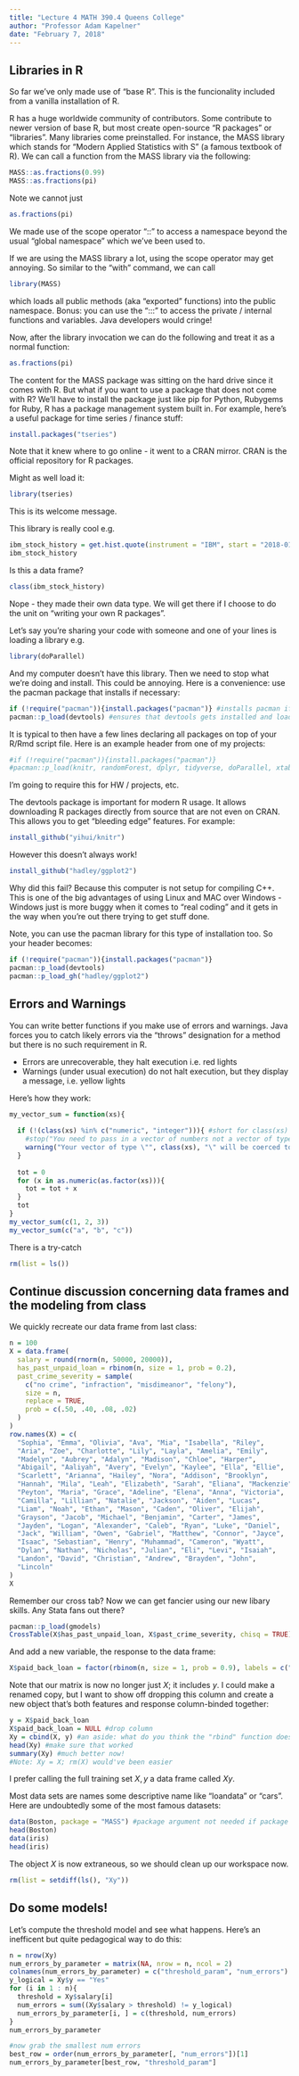 ```yaml
---
title: "Lecture 4 MATH 390.4 Queens College"
author: "Professor Adam Kapelner"
date: "February 7, 2018"
---
```


## Libraries in R

So far we've only made use of "base R". This is the funcionality included from a vanilla installation of R. 

R has a huge worldwide community of contributors. Some contribute to newer version of base R, but most create open-source "R packages" or "libraries". Many libraries come preinstalled. For instance, the MASS library which stands for "Modern Applied Statistics with S" (a famous textbook of R). We can call a function from the MASS library via the following:

```r
MASS::as.fractions(0.99)
MASS::as.fractions(pi)
```

Note we cannot just

```r
as.fractions(pi)
```

We made use of the scope operator "::" to access a namespace beyond the usual "global namespace" which we've been used to. 

If we are using the MASS library a lot, using the scope operator may get annoying. So similar to the "with" command, we can call

```r
library(MASS)
```

which loads all public methods (aka "exported" functions) into the public namespace. Bonus: you can use the ":::" to access the private / internal functions and variables. Java developers would cringe!

Now, after the library invocation we can do the following and treat it as a normal function:

```r
as.fractions(pi)
```

The content for the MASS package was sitting on the hard drive since it comes with R. But what if you want to use a package that does not come with R? We'll have to install the package just like pip for Python, Rubygems for Ruby, R has a package management system built in. For example, here's a useful package for time series / finance stuff:

```r
install.packages("tseries")
```

Note that it knew where to go online - it went to a CRAN mirror. CRAN is the official repository for R packages.

Might as well load it:

```r
library(tseries)
```
This is its welcome message.

This library is really cool e.g.

```r
ibm_stock_history = get.hist.quote(instrument = "IBM", start = "2018-01-01", end = "2018-02-01")
ibm_stock_history
```

Is this a data frame?

```r
class(ibm_stock_history)
```

Nope - they made their own data type. We will get there if I choose to do the unit on "writing your own R packages".

Let's say you're sharing your code with someone and one of your lines is loading a library e.g.

```r
library(doParallel)
```
And my computer doesn't have this library. Then we need to stop what we're doing and install. This could be annoying. Here is a convenience: use the pacman package that installs if necessary:

```r
if (!require("pacman")){install.packages("pacman")} #installs pacman if necessary but does not load it!
pacman::p_load(devtools) #ensures that devtools gets installed and loaded into the workspace but pacman does not (very tidy)!
```

It is typical to then have a few lines declaring all packages on top of your R/Rmd script file. Here is an example header from one of my projects:

```r
#if (!require("pacman")){install.packages("pacman")}
#pacman::p_load(knitr, randomForest, dplyr, tidyverse, doParallel, xtable, pracma, yaml)
```

I'm going to require this for HW / projects, etc.

The devtools package is important for modern R usage. It allows downloading R packages directly from source that are not even on CRAN. This allows you to get "bleeding edge" features. For example:

```r
install_github("yihui/knitr")
```

However this doesn't always work!

```r
install_github("hadley/ggplot2")
```

Why did this fail? Because this computer is not setup for compiling C++. This is one of the big advantages of using Linux and MAC over Windows - Windows just is more buggy when it comes to "real coding" and it gets in the way when you're out there trying to get stuff done.

Note, you can use the pacman library for this type of installation too. So your header becomes:

```r
if (!require("pacman")){install.packages("pacman")}
pacman::p_load(devtools)
pacman::p_load_gh("hadley/ggplot2")
```

## Errors and Warnings

You can write better functions if you make use of errors and warnings. Java forces you to catch likely errors via the "throws" designation for a method but there is no such requirement in R.

* Errors are unrecoverable, they halt execution i.e. red lights
* Warnings (under usual execution) do not halt execution, but they display a message, i.e. yellow lights

Here's how they work:

```r
my_vector_sum = function(xs){
  
  if (!(class(xs) %in% c("numeric", "integer"))){ #short for class(xs) == "numeric" | class(xs) == "integer"
    #stop("You need to pass in a vector of numbers not a vector of type \"", class(xs), "\".\n") #throw error!
    warning("Your vector of type \"", class(xs), "\" will be coerced to numbers.\n") #throw error!
  }
  
  tot = 0
  for (x in as.numeric(as.factor(xs))){
    tot = tot + x
  }
  tot
}
my_vector_sum(c(1, 2, 3))
my_vector_sum(c("a", "b", "c"))
```

There is a try-catch



```r
rm(list = ls())
```



## Continue discussion concerning data frames and the modeling from class

We quickly recreate our data frame from last class:

```r
n = 100
X = data.frame(
  salary = round(rnorm(n, 50000, 20000)),
  has_past_unpaid_loan = rbinom(n, size = 1, prob = 0.2),
  past_crime_severity = sample(
    c("no crime", "infraction", "misdimeanor", "felony"),
    size = n,
    replace = TRUE,
    prob = c(.50, .40, .08, .02)
  )
)
row.names(X) = c(
  "Sophia", "Emma", "Olivia", "Ava", "Mia", "Isabella", "Riley", 
  "Aria", "Zoe", "Charlotte", "Lily", "Layla", "Amelia", "Emily", 
  "Madelyn", "Aubrey", "Adalyn", "Madison", "Chloe", "Harper", 
  "Abigail", "Aaliyah", "Avery", "Evelyn", "Kaylee", "Ella", "Ellie", 
  "Scarlett", "Arianna", "Hailey", "Nora", "Addison", "Brooklyn", 
  "Hannah", "Mila", "Leah", "Elizabeth", "Sarah", "Eliana", "Mackenzie", 
  "Peyton", "Maria", "Grace", "Adeline", "Elena", "Anna", "Victoria", 
  "Camilla", "Lillian", "Natalie", "Jackson", "Aiden", "Lucas", 
  "Liam", "Noah", "Ethan", "Mason", "Caden", "Oliver", "Elijah", 
  "Grayson", "Jacob", "Michael", "Benjamin", "Carter", "James", 
  "Jayden", "Logan", "Alexander", "Caleb", "Ryan", "Luke", "Daniel", 
  "Jack", "William", "Owen", "Gabriel", "Matthew", "Connor", "Jayce", 
  "Isaac", "Sebastian", "Henry", "Muhammad", "Cameron", "Wyatt", 
  "Dylan", "Nathan", "Nicholas", "Julian", "Eli", "Levi", "Isaiah", 
  "Landon", "David", "Christian", "Andrew", "Brayden", "John", 
  "Lincoln"
)
X
```

Remember our cross tab? Now we can get fancier using our new libary skills. Any Stata fans out there?

```r
pacman::p_load(gmodels)
CrossTable(X$has_past_unpaid_loan, X$past_crime_severity, chisq = TRUE)
```


And add a new variable, the response to the data frame:

```r
X$paid_back_loan = factor(rbinom(n, size = 1, prob = 0.9), labels = c("No", "Yes"))
```

Note that our matrix is now no longer just $X$; it includes $y$. I could make a renamed copy, but I want to show off dropping this column and create a new object that's both features and response column-binded together:

```r
y = X$paid_back_loan
X$paid_back_loan = NULL #drop column
Xy = cbind(X, y) #an aside: what do you think the "rbind" function does?
head(Xy) #make sure that worked
summary(Xy) #much better now!
#Note: Xy = X; rm(X) would've been easier
```

I prefer calling the full training set ${X, y}$ a data frame called $Xy$. 

Most data sets are names some descriptive name like "loandata" or "cars". Here are undoubtedly some of the most famous datasets:

```r
data(Boston, package = "MASS") #package argument not needed if package loaded 
head(Boston)
data(iris)
head(iris)
```


The object $X$ is now extraneous, so we should clean up our workspace now.

```r
rm(list = setdiff(ls(), "Xy"))
```


## Do some models!

Let's compute the threshold model and see what happens. Here's an inefficent but quite pedagogical way to do this:

```r
n = nrow(Xy)
num_errors_by_parameter = matrix(NA, nrow = n, ncol = 2)
colnames(num_errors_by_parameter) = c("threshold_param", "num_errors")
y_logical = Xy$y == "Yes"
for (i in 1 : n){
  threshold = Xy$salary[i]
  num_errors = sum((Xy$salary > threshold) != y_logical)
  num_errors_by_parameter[i, ] = c(threshold, num_errors)
}
num_errors_by_parameter

#now grab the smallest num errors
best_row = order(num_errors_by_parameter[, "num_errors"])[1]
num_errors_by_parameter[best_row, "threshold_param"]
```

